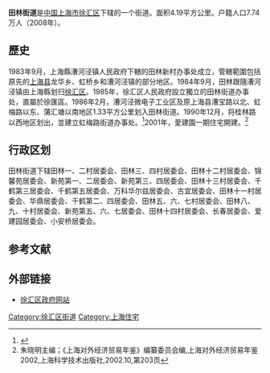 {{中国乡级行政区
|景观照片文件名 = 
|景观照片描述 = 
|汉语拼音 = 
|其他语言 = 
|其他语言名称 = 
|旧称 = 
|地名出处 = 田林路（以广西[[田林县|田林县]]命名，参见[[上海道路命名|上海道路命名]]）
|位置图文件名 = 
|位置图描述 = 
|自定义图片= 
|建置时间 = 
|政府驻地 = 
|毗邻 = 
|总面积 = 
|总人口 = 
|总人口年份 = 
|户籍人口 = 
|户籍人口年份 = 
|常住人口 = 
|常住人口年份 = 
|人口密度 = 
|GDP = 
|GDP年份 = 
|邮政编码 = 
|电话区号 = 21
|官方网站 = 
|网站名称 = 
|31/01/04/011/000}}
'''田林街道'''是[[中国|中国]][[上海市|上海市]][[徐汇区|徐汇区]]下辖的一个街道。面积4.19平方公里。户籍人口7.74万人（2008年）。
==歷史==
1983年9月，上海縣漕河泾镇人民政府下轄的田林新村办事处成立，管轄範圍包括原先的[[上海县|上海县]]龙华乡、虹桥乡和漕河泾镇的部分地区。1984年9月，田林跟隨漕河泾镇由上海縣划归[[徐汇区|徐汇区]]。1985年，徐汇区人民政府設立獨立的田林街道办事处，直屬於徐匯區。1986年2月，漕河泾微电子工业区及原上海县漕宝路以北、虹梅路以东、蒲汇塘以南地区1.33平方公里划入田林街道。1990年12月，将桂林路以西地区划出，並建立虹梅路街道办事处。<ref>{{cite news |title=田林新村从何而来？带你探访记忆中家园的模样~ |url=http://static.zhoudaosh.com/files/cnews/2018/20180425/61D225312EF853ED33CD01002767227489622C61EFB48B58FD8ED5EEC6FF4B57/2.html}}</ref>2001年，愛建園一期住宅開建。<ref>朱晓明主编；《上海对外经济贸易年鉴》编纂委员会编,上海对外经济贸易年鉴  2002,上海科学技术出版社,2002.10,第203页</ref>

== 行政区划 ==
田林街道下辖田林一、二村居委会、田林三、四村居委会、田林十二村居委会、锦馨苑居委会、新苑第一、二居委会、新苑第三、四居委会、田林十三村居委会、千鹤第三居委会、千鹤第五居委会、万科华尔兹居委会、古宜居委会、田林十一村居委会、华鼎居委会、千鹤第二、四居委会、田林五、六、七村居委会、田林八、九、十村居委会、新苑第五、六、七居委会、田林十四村居委会、长春居委会、爱建园居委会、小安桥居委会。

==参考文献==
{{reflist}}

== 外部链接 ==
* [https://web.archive.org/web/20090222225041/http://www.xh.sh.cn/ 徐汇区政府网站]

{{徐汇区行政区划}}
{{上海市功能性区域}}
{{上海行政区划小作品}}

[[Category:徐汇区街道|Category:徐汇区街道]]
[[Category:上海住宅|Category:上海住宅]]
